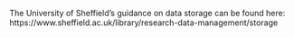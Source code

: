 
<!-- This is where you can write information on your organisation's data storage webpage and support contacts. Replace the text below with anything you like, and it will appear in relevant places in the lessons. -->

The University of Sheffield's guidance on data storage can be found here: https://www.sheffield.ac.uk/library/research-data-management/storage

